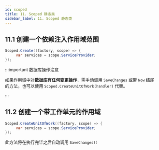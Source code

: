```yaml
---
id: scoped
title: 11. Scoped 静态类
sidebar_label: 11. Scoped 静态类
---
```


## 11.1 创建一个依赖注入作用域范围

```cs {1}
Scoped.Create((factory, scope) => {
     var services = scope.ServiceProvider;
});
```

:::important 数据库操作注意

如果作用域中对**数据库有任何变更操作**，需手动调用 `SaveChanges` 或带 `Now` 结尾的方法。也可以使用 `Scoped.CreateUnitOfWork(handler)` 代替。

:::

## 11.2 创建一个带工作单元的作用域

```cs
Scoped.CreateUnitOfWork((factory, scope) => {
     var services = scope.ServiceProvider;
});
```

此方法将在执行完毕之后自动调用 `SaveChanges()`
